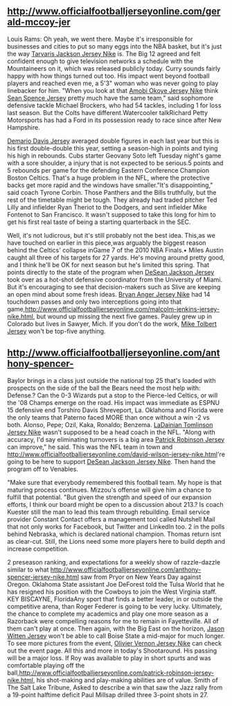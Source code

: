 == http://www.officialfootballjerseyonline.com/gerald-mccoy-jer ==

<p> Louis Rams: Oh yeah, we went there. Maybe it's irresponsible for businesses and cities to put so many eggs into the NBA basket, but it's just the way [http://www.officialfootballjerseyonline.com/tarvaris-jackson-jersey-nike.html Tarvaris Jackson Jersey Nike] is. The Big 12 agreed and felt confident enough to give television networks a schedule with the Mountaineers on it, which was released publicly today. Curry sounds fairly happy with how things turned out too. His impact went beyond football players and reached even me, a 5'3" woman who was never going to play linebacker for him.  "When you look at that [http://www.officialfootballjerseyonline.com/amobi-okoye-jersey-nike.html Amobi Okoye Jersey Nike] think [http://www.officialfootballjerseyonline.com/sean-spence-jersey-nike.html Sean Spence Jersey] pretty much have the same team," said sophomore defensive tackle Michael Brockers, who had 54 tackles, including 1 for loss last season. But the Colts have different.Watercooler talkRichard Petty Motorsports has had a Ford in its possession ready to race since after New Hampshire.</p><p> [http://www.officialfootballjerseyonline.com/demario-davis-jersey-nike.html Demario Davis Jersey] averaged double figures in each last year but this is his first double-double this year, setting a season-high in points and tying his high in rebounds. Cubs starter Geovany Soto left Tuesday night's game with a sore shoulder, a injury that is not expected to be serious.5 points and 5 rebounds per game for the defending Eastern Conference Champion Boston Celtics. That's a huge problem in the NFL, where the protective backs get more rapid and the windows have smaller."It's disappointing," said coach Tyrone Corbin. Those Panthers and the Bills truthfully, but the rest of the timetable might be tough. They already had traded pitcher Ted Lilly and infielder Ryan Theriot to the Dodgers, and sent infielder Mike Fontenot to San Francisco.  It wasn't supposed to take this long for him to get his first real taste of being a starting quarterback in the SEC.</p><p>Well, it's not ludicrous, but it's still probably not the best idea. This,as we have touched on earlier in this piece,was arguably the biggest reason behind the Celtics' collapse inGame 7 of the 2010 NBA Finals.&bull; Miles Austin caught all three of his targets for 27 yards. He's moving around pretty good, and I think he'll be OK for next season but he's limited this spring. That points directly to the state of the program when [http://www.officialfootballjerseyonline.com/desean-jackson-jersey-nike.html DeSean Jackson Jersey] took over as a hot-shot defensive coordinator from the University of Miami. But it's encouraging to see that decision-makers such as Slive are keeping an open mind about some fresh ideas. [http://www.officialfootballjerseyonline.com/bryan-anger-jersey-nike.html Bryan Anger Jersey Nike] had 14 touchdown passes and only two interceptions going into that game,[http://www.officialfootballjerseyonline.com/malcolm-jenkins-jersey-nike.html http://www.officialfootballjerseyonline.com/malcolm-jenkins-jersey-nike.html], but wound up missing the next five games. Pauley grew up in Colorado but lives in Sawyer, Mich. If you don't do the work, [http://www.officialfootballjerseyonline.com/mike-tolbert-jersey-nike.html Mike Tolbert Jersey] won't be top-five anything.</p>

== http://www.officialfootballjerseyonline.com/anthony-spencer- ==

<p> Baylor brings in a class just outside the national top 25 that's loaded with prospects on the side of the ball the Bears need the most help with: Defense.? Can the 0-3 Wizards put a stop to the Pierce-led Celtics, or will the '08 Champs emerge on the road. His impact was immediate as ESPNU 15 defensive end Torshiro Davis Shreveport, La. Oklahoma and Florida were the only teams that Paterno faced MORE than once without a win -2 vs both. Alonso, Pepe; Ozil, Kaka, Ronaldo; Benzema. [http://www.officialfootballjerseyonline.com/ladainian-tomlinson-jersey-nike.html LaDainian Tomlinson Jersey Nike] wasn't supposed to be a head coach in the NFL.  "Along with accuracy, I'd say eliminating turnovers is a big area [http://www.officialfootballjerseyonline.com/patrick-robinson-jersey-nike.html Patrick Robinson Jersey] can improve," he said. This was the NFL team in town and [http://www.officialfootballjerseyonline.com/david-wilson-jersey-nike.html <a href="http://www.officialfootballjerseyonline.com/david-wilson-jersey-nike.html">http://www.officialfootballjerseyonline.com/david-wilson-jersey-nike.html]</a>'re going to be here to support [http://www.officialfootballjerseyonline.com/desean-jackson-jersey-nike.html DeSean Jackson Jersey Nike].  Then hand the program off to Venables.</p><p> "Make sure that everybody remembered this football team. My hope is that maturing process continues. Mizzou's offense will give him a chance to fulfill that potential. "But given the strength and speed of our expansion efforts, I think our board might be open to a discussion about 213.? Is coach Kuester still the man to lead this team through rebuilding.  Email service provider Constant Contact offers a management tool called Nutshell Mail that not only works for Facebook, but Twitter and LinkedIn too. 2 in the polls behind Nebraska, which is declared national champion. Thomas return isnt as clear-cut. Still, the Lions need some more players here to build depth and increase competition.</p><p> 2 preseason ranking, and expectations for a weekly show of razzle-dazzle similar to what [http://www.officialfootballjerseyonline.com/anthony-spencer-jersey-nike.html <a href="http://www.officialfootballjerseyonline.com/anthony-spencer-jersey-nike.html">http://www.officialfootballjerseyonline.com/anthony-spencer-jersey-nike.html]</a> saw from Pryor on New Years Day against Oregon. Oklahoma State assistant Joe DeForest told the Tulsa World that he has resigned his position with the Cowboys to join the West Virginia staff. KEY BISCAYNE, FloridaAny sport that finds a better leader, in or outside the competitive arena, than Roger Federer is going to be very lucky. Ultimately, the chance to complete my academics and play one more season as a Razorback were  compelling reasons for me to remain in Fayetteville. All of them can't play at once. Then again, with the Big East on the horizon, [http://www.officialfootballjerseyonline.com/jason-witten-jersey-nike.html Jason Witten Jersey] won't be able to call Boise State a mid-major for much longer. To see more pictures from the event, [http://www.officialfootballjerseyonline.com/olivier-vernon-jersey-nike.html Olivier Vernon Jersey Nike] can check out the event page. All this and more in today's Shootaround. His passing will be a major loss. If Roy was available to play in short spurts and was comfortable playing off the ball,[http://www.officialfootballjerseyonline.com/patrick-robinson-jersey-nike.html http://www.officialfootballjerseyonline.com/patrick-robinson-jersey-nike.html], his shot-making and play-making abilities are of value. Smith of The Salt Lake Tribune, Asked to describe a win that saw the Jazz rally from a 19-point  halftime deficit  Paul Millsap drilled three 3-point shots in 27.</p>